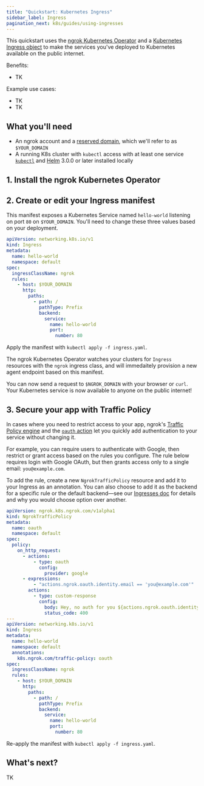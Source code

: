 ```yaml
---
title: "Quickstart: Kubernetes Ingress"
sidebar_label: Ingress
pagination_next: k8s/guides/using-ingresses
---
```




This quickstart uses the [ngrok Kubernetes Operator](/docs/k8s) and a [Kubernetes Ingress object](https://kubernetes.io/docs/concepts/services-networking/ingress/) to make the services you've deployed to Kubernetes available on the public internet.

Benefits:

- TK

Example use cases:

- TK
- TK

## What you'll need

- An ngrok account and a [reserved domain](https://dashboard.ngrok.com/domains), which we'll refer to as `$YOUR_DOMAIN`
- A running K8s cluster with `kubectl` access with at least one service [`kubectl`](https://kubernetes.io/docs/reference/kubectl/) and [Helm](https://helm.sh/docs/intro/install/) 3.0.0 or later installed locally

## 1. Install the ngrok Kubernetes Operator

<K8sSetup />
<K8sInstall />

## 2. Create or edit your Ingress manifest

This manifest exposes a Kubernetes Service named `hello-world` listening on port `80` on `$YOUR_DOMAIN`.
You'll need to change these three values based on your deployment.

```yaml title="ingress.yaml"
apiVersion: networking.k8s.io/v1
kind: Ingress
metadata:
  name: hello-world
  namespace: default
spec:
  ingressClassName: ngrok
  rules:
    - host: $YOUR_DOMAIN
      http:
        paths:
          - path: /
            pathType: Prefix
            backend:
              service:
                name: hello-world
                port:
                  number: 80
```

Apply the manifest with `kubectl apply -f ingress.yaml`.

The ngrok Kubernetes Operator watches your clusters for `Ingress` resources with the `ngrok` ingress class, and will immedaitely provision a new agent endpoint based on this manifest.

You can now send a request to `$NGROK_DOMAIN` with your browser or `curl`. Your Kubernetes service is now available to anyone on the public internet!

## 3. Secure your app with Traffic Policy

In cases where you need to restrict access to your app, ngrok's [Traffic Policy engine](/docs/traffic-policy) and the [`oauth` action](/docs/traffic-policy/actions/oauth) let you quickly add authentication to your service without changing it.

For example, you can require users to authenticate with Google, then restrict or grant access based on the rules you configure.
The rule below requires login with Google OAuth, but then grants access only to a single email: `you@example.com`.

To add the rule, create a new `NgrokTrafficPolicy` resource and add it to your Ingress as an annotation.
You can also choose to add it as the backend for a specific rule or the default backend—see our [Ingresses doc](/docs/k8s/guides/using-ingresses/#using-ngroktrafficpolicy-with-ingress) for details and why you would choose option over another.

```yaml title="ingress.yaml"
apiVersion: ngrok.k8s.ngrok.com/v1alpha1
kind: NgrokTrafficPolicy
metadata:
  name: oauth
  namespace: default
spec:
  policy:
    on_http_request:
      - actions:
          - type: oauth
            config:
              provider: google
      - expressions:
          - "actions.ngrok.oauth.identity.email == 'you@example.com'"
        actions:
          - type: custom-response
            config:
              body: Hey, no auth for you ${actions.ngrok.oauth.identity.name}!
              status_code: 400
---
apiVersion: networking.k8s.io/v1
kind: Ingress
metadata:
  name: hello-world
  namespace: default
  annotations:
    k8s.ngrok.com/traffic-policy: oauth
spec:
  ingressClassName: ngrok
  rules:
    - host: $YOUR_DOMAIN
      http:
        paths:
          - path: /
            pathType: Prefix
            backend:
              service:
                name: hello-world
                port:
                  number: 80
```

Re-apply the manifest with `kubectl apply -f ingress.yaml`.

## What's next?

TK
